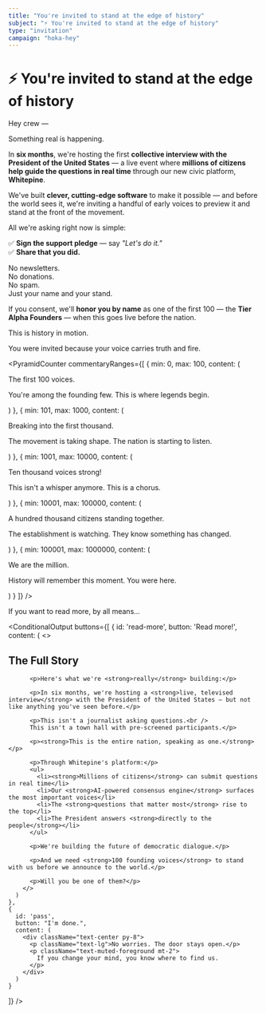 ```yaml
---
title: "You're invited to stand at the edge of history"
subject: "⚡ You're invited to stand at the edge of history"
type: "invitation"
campaign: "hoka-hey"
---
```



# ⚡ You're invited to stand at the edge of history

Hey crew —

Something real is happening.

In **six months**, we're hosting the first **collective interview with the President of the United States** — a live event where **millions of citizens help guide the questions in real time** through our new civic platform, **Whitepine**.

We've built **clever, cutting-edge software** to make it possible — and before the world sees it, we're inviting a handful of early voices to preview it and stand at the front of the movement.

All we're asking right now is simple:

✅ **Sign the support pledge** — say *"Let's do it."*  
✅ **Share that you did.**

No newsletters.  
No donations.  
No spam.  
Just your name and your stand.

If you consent, we'll **honor you by name** as one of the first 100 — the **Tier Alpha Founders** — when this goes live before the nation.

This is history in motion.

You were invited because your voice carries truth and fire.

<PyramidCounter 
  commentaryRanges={[
    { 
      min: 0, 
      max: 100, 
      content: (
        <div>
          <p className="text-lg font-semibold">The first 100 voices.</p>
          <p>You're among the founding few. This is where legends begin.</p>
        </div>
      )
    },
    { 
      min: 101, 
      max: 1000, 
      content: (
        <div>
          <p className="text-lg font-semibold">Breaking into the first thousand.</p>
          <p>The movement is taking shape. The nation is starting to listen.</p>
        </div>
      )
    },
    { 
      min: 1001, 
      max: 10000, 
      content: (
        <div>
          <p className="text-lg font-semibold">Ten thousand voices strong!</p>
          <p>This isn't a whisper anymore. This is a chorus.</p>
        </div>
      )
    },
    { 
      min: 10001, 
      max: 100000, 
      content: (
        <div>
          <p className="text-lg font-semibold">A hundred thousand citizens standing together.</p>
          <p>The establishment is watching. They know something has changed.</p>
        </div>
      )
    },
    { 
      min: 100001, 
      max: 1000000, 
      content: (
        <div>
          <p className="text-lg font-semibold">We are the million.</p>
          <p>History will remember this moment. You were here.</p>
        </div>
      )
    }
  ]}
/>

If you want to read more, by all means...

<ConditionalOutput 
  buttons={[
    {
      id: 'read-more',
      button: 'Read more!',
      content: (
        <>
          <h2>The Full Story</h2>

          <p>Here's what we're <strong>really</strong> building:</p>

          <p>In six months, we're hosting a <strong>live, televised interview</strong> with the President of the United States — but not like anything you've seen before.</p>

          <p>This isn't a journalist asking questions.<br />
          This isn't a town hall with pre-screened participants.</p>

          <p><strong>This is the entire nation, speaking as one.</strong></p>

          <p>Through Whitepine's platform:</p>
          <ul>
            <li><strong>Millions of citizens</strong> can submit questions in real time</li>
            <li>Our <strong>AI-powered consensus engine</strong> surfaces the most important voices</li>
            <li>The <strong>questions that matter most</strong> rise to the top</li>
            <li>The President answers <strong>directly to the people</strong></li>
          </ul>

          <p>We're building the future of democratic dialogue.</p>

          <p>And we need <strong>100 founding voices</strong> to stand with us before we announce to the world.</p>

          <p>Will you be one of them?</p>
        </>
      )
    },
    {
      id: 'pass',
      button: "I'm done.",
      content: (
        <div className="text-center py-8">
          <p className="text-lg">No worries. The door stays open.</p>
          <p className="text-muted-foreground mt-2">
            If you change your mind, you know where to find us.
          </p>
        </div>
      )
    }
  ]}
/>

